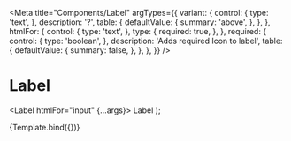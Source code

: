 
<Meta
  title="Components/Label"
  argTypes={{
    variant: {
      control: {
        type: 'text',
      },
      description: '?',
      table: {
        defaultValue: {
          summary: 'above',
        },
      },
    },
    htmlFor: {
      control: {
        type: 'text',
      },
      type: {
        required: true,
      },
    },
    required: {
      control: {
        type: 'boolean',
      },
      description: 'Adds required Icon to label',
      table: {
        defaultValue: {
          summary: false,
        },
      },
    },
  }}
/>

# Label

  <Label htmlFor="input" {...args}>
    Label
  </Label>
);

<Canvas>
  <Story name="Default">{Template.bind({})}</Story>
</Canvas>

<ArgsTable story="Default" />
